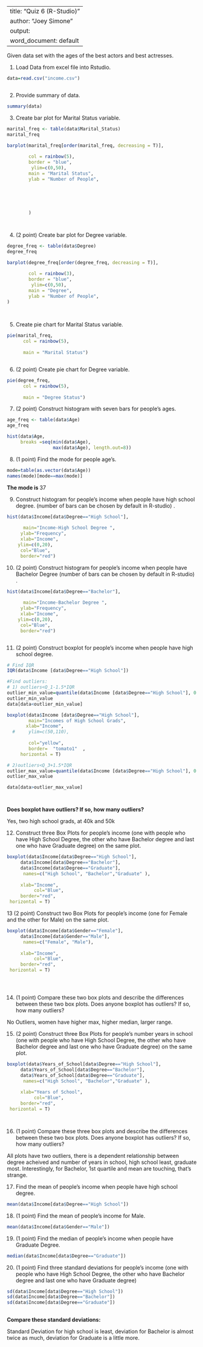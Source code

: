 

---
title: "Quiz 6 (R-Studio)"
author: "Joey Simone"
output:
  word_document: default
---


Given data set with the ages of the best actors and best actresses. 

1. Load Data from excel file into Rstudio. 


```r
data=read.csv("income.csv")



```

2. Provide summary of data.

```r

summary(data)

```

3. Create bar plot for Marital Status variable. 

```r

marital_freq <- table(data$Marital_Status) 
marital_freq

barplot(marital_freq[order(marital_freq, decreasing = T)],
        
        col = rainbow(5),       
        border = "blue",      
         ylim=c(0,50),
        main = "Marital Status",
        ylab = "Number of People", 
        
    
 
       
        
        )




```

 4. (2 point) Create bar plot for Degree variable. 
 
 
```r



degree_freq <- table(data$Degree) 
degree_freq

barplot(degree_freq[order(degree_freq, decreasing = T)],
        
        col = rainbow(3),       
        border = "blue",      
         ylim=c(0,50),
        main = "Degree",
        ylab = "Number of People", 
)
        
    


```

5. Create pie chart for Marital Status variable. 


```r


pie(marital_freq,
      col = rainbow(5),       
      
      main = "Marital Status")



```
       



6. (2 point) Create pie chart for Degree variable.

```r
pie(degree_freq,
      col = rainbow(5),       
      
      main = "Degree Status")

```






7. (2 point) Construct histogram with seven bars for people's ages.

```r
age_freq <- table(data$Age) 
age_freq

hist(data$Age,
     breaks =seq(min(data$Age),
                 max(data$Age), length.out=8))
```



8. (1 point) Find the mode for people age's.

```r


mode=table(as.vector(data$Age))
names(mode)[mode==max(mode)]
```

**The mode is ** 
37



9. Construct histogram for people's income when people have high school degree. (number of bars can be chosen by default in R-studio) .


```r


hist(data$Income[data$Degree=="High School"], 
     
      main="Income-High School Degree ",
     ylab="Frequency",
     xlab="Income",
    ylim=c(0,20),
     col="Blue", 
     border="red")

```



10. (2 point) Construct histogram for people's income when people have Bachelor Degree (number of bars can be chosen by default in R-studio) .

```r
hist(data$Income[data$Degree=="Bachelor"], 
     
      main="Income-Bachelor Degree ",
     ylab="Frequency",
     xlab="Income",
    ylim=c(0,20),
     col="Blue", 
     border="red")



```








11. (2 point) Construct boxplot for people's income when people have high school degree. 

```r
# Find IQR
IQR(data$Income [data$Degree=="High School"])

#Find outliers:
# 1) outliers<Q_1-1.5*IQR
outlier_min_value=quantile(data$Income [data$Degree=="High School"], 0.25)-1.5*IQR(data$Income [data$Degree=="High School"])
outlier_min_value
data[data<outlier_min_value]

boxplot(data$Income [data$Degree=="High School"],
        main="Incomes of High School Grads",
       xlab="Income",
  #     ylim=c(50,110),
        
        col="yellow",
        border=  "tomato1"  ,
     horizontal = T)

# 2)outliers<Q_3+1.5*IQR
outlier_max_value=quantile(data$Income [data$Degree=="High School"], 0.75)+1.5*IQR(data$Income [data$Degree=="High School"])
outlier_max_value

data[data>outlier_max_value]




```

**Does boxplot have outliers? If so, how many outliers?**

Yes, two high school grads, at 40k and 50k





12.  Construct three Box Plots for people's income (one with people who have High School Degree, the other who have Bachelor degree and last one who have Graduate degree) on the same plot. 

```r

boxplot(data$Income[data$Degree=="High School"], 
     data$Income[data$Degree=="Bachelor"],
     data$Income[data$Degree=="Graduate"], 
      names=c("High School", "Bachelor","Graduate" ),
   
     xlab="Income",
          col="Blue", 
     border="red",
 horizontal = T)


```





13 (2 point)  Construct two Box Plots for people's income (one for Female and the other for Male) on the same plot. 

```r


boxplot(data$Income[data$Gender=="Female"], 
     data$Income[data$Gender=="Male"],
      names=c("Female", "Male"),
   
     xlab="Income",
          col="Blue", 
     border="red",
 horizontal = T)





```




14. (1 point) Compare these two box plots and describe the differences between these two box plots. Does anyone boxplot has outliers? If so, how many outliers? 

No Outliers, women have higher max, higher median, larger range.

15. (2 point) Construct three Box Plots for people's number years in school (one with people who have High School Degree, the other who have Bachelor degree and last one who have Graduate degree) on the same plot. 

```r


boxplot(data$Years_of_School[data$Degree=="High School"], 
     data$Years_of_School[data$Degree=="Bachelor"],
     data$Years_of_School[data$Degree=="Graduate"], 
      names=c("High School", "Bachelor","Graduate" ),
   
     xlab="Years of School",
          col="Blue", 
     border="red",
 horizontal = T)




```




16. (1 point) Compare these three box plots and describe the differences between these two box plots. Does anyone boxplot has outliers? If so, how many outliers? 

All plots have two outliers, there is a dependent relationship between degree acheived and number of years in school, high school least, graduate most. Interestingly, for Bachelor, 1st quartile and mean are touching, that's strange.


17. Find the mean of people's income when people have high school degree.

```r

mean(data$Income[data$Degree=="High School"])

```
18. (1 point) Find the mean of people's income for Male.


```r

mean(data$Income[data$Gender=="Male"])

```

19. (1 point) Find the median of people's income when people have Graduate Degree.



```r

median(data$Income[data$Degree=="Graduate"])

```



20. (1 point) Find three standard deviations for people's income (one with people who have High School Degree, the other who have Bachelor degree and last one who have Graduate degree) 
```r

sd(data$Income[data$Degree=="High School"])
sd(data$Income[data$Degree=="Bachelor"])
sd(data$Income[data$Degree=="Graduate"])
       

```

**Compare these standard deviations: **


Standard Deviation for high school is least, deviation for Bachelor is almost twice as much, deviation for Graduate is a little more.
